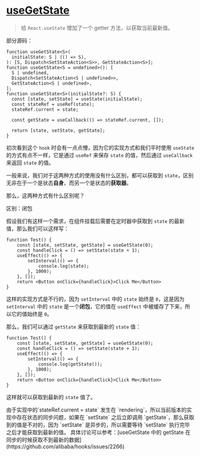 
# [useGetState](https://ahooks.js.org/zh-CN/hooks/use-get-state)

> 给 `React.useState` 增加了一个 getter 方法，以获取当前最新值。

部分源码：

```tsx
function useGetState<S>(
  initialState: S | (() => S),
): [S, Dispatch<SetStateAction<S>>, GetStateAction<S>];
function useGetState<S = undefined>(): [
  S | undefined,
  Dispatch<SetStateAction<S | undefined>>,
  GetStateAction<S | undefined>,
];
function useGetState<S>(initialState?: S) {
  const [state, setState] = useState(initialState);
  const stateRef = useRef(state);
  stateRef.current = state;

  const getState = useCallback(() => stateRef.current, []);

  return [state, setState, getState];
}
```

初次看到这个 `hook` 时会有一点点懵，因为它的实现方式和我们平时使用 `useState` 的方式有点不一样，它是通过 `useRef` 来保存 `state` 的值，然后通过 `useCallback` 来返回 `state` 的值。

一般来说，我们对于这两种方式的使用没有什么区别，都可以获取到 `state`，区别无非在于一个是状态**自身**，而另一个是状态的**获取器**。

那么，这两种方式有什么区别呢？

<Callout type="info">区别：闭包</Callout>

假设我们有这样一个需求，在组件挂载后需要在定时器中获取到 `state` 的最新值，那么我们可以这样写：

```tsx
function Test() {
    const [state, setState, getState] = useGetState(0);
    const handleClick = () => setState(state + 1);
    useEffect(() => {
        setInterval(() => {
            console.log(state);
        }, 1000);
    }, []);
    return <Button onClick={handleClick}>Click Me</Button>
}
```

这样的实现方式是不行的，因为 `setInterval` 中的 `state` 始终是 `0`，这是因为 `setInterval` 中的 `state` 是一个**闭包**，它的值在 `useEffect` 中被缓存了下来，所以它的值始终是 `0`。

那么，我们可以通过 `getState` 来获取到最新的 `state` 值：

```tsx
function Test() {
    const [state, setState, getState] = useGetState(0);
    const handleClick = () => setState(state + 1);
    useEffect(() => {
        setInterval(() => {
            console.log(getState());
        }, 1000);
    }, []);
    return <Button onClick={handleClick}>Click Me</Button>
}
```

这样就可以获取到最新的 `state` 值了。

<Callout type="error">
    由于实现中的`stateRef.current = state` 发生在 `rendering`，所以当前版本的实现中存在状态的同步问题，如果在 `setState` 之后立即调用 `getState`，那么获取到的值是不对的，因为 `setState` 是异步的，所以需要等待 `setState` 执行完毕之后才能获取到最新的值。
    具体讨论可以参考：[useGetState 中的 getState 在同步的时候获取不到最新的数据](https://github.com/alibaba/hooks/issues/2266)
</Callout>
